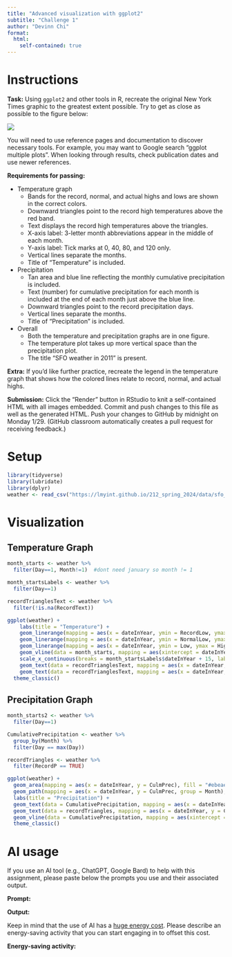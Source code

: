 ```yaml
---
title: "Advanced visualization with ggplot2"
subtitle: "Challenge 1"
author: "Devinn Chi"
format: 
  html:
    self-contained: true
---
```


# Instructions

**Task:** Using `ggplot2` and other tools in R, recreate the original New York Times graphic to the greatest extent possible. Try to get as close as possible to the figure below:

![](https://lmyint.github.io/212_spring_2024/images/hw1_goal.png){width=600, fig-align="center"}

You will need to use reference pages and documentation to discover necessary tools. For example, you may want to Google search "ggplot multiple plots". When looking through results, check publication dates and use newer references.

**Requirements for passing:**

- Temperature graph
    - Bands for the record, normal, and actual highs and lows are shown in the correct colors.
    - Downward triangles point to the record high temperatures above the red band.
    - Text displays the record high temperatures above the triangles.
    - X-axis label: 3-letter month abbreviations appear in the middle of each month.
    - Y-axis label: Tick marks at 0, 40, 80, and 120 only.
    - Vertical lines separate the months.
    - Title of "Temperature" is included.
- Precipitation
    - Tan area and blue line reflecting the monthly cumulative precipitation is included.
    - Text (number) for cumulative precipitation for each month is included at the end of each month just above the blue line.
    - Downward triangles point to the record precipitation days.
    - Vertical lines separate the months.
    - Title of "Precipitation" is included.
- Overall
    - Both the temperature and precipitation graphs are in one figure.
    - The temperature plot takes up more vertical space than the precipitation plot.
    - The title "SFO weather in 2011" is present.

**Extra:** If you'd like further practice, recreate the legend in the temperature graph that shows how the colored lines relate to record, normal, and actual highs.

**Submission:** Click the "Render" button in RStudio to knit a self-contained HTML with all images embedded. Commit and push changes to this file as well as the generated HTML. Push your changes to GitHub by midnight on Monday 1/29. (GitHub classroom automatically creates a pull request for receiving feedback.)



# Setup

```r
library(tidyverse)
library(lubridate)
library(dplyr)
weather <- read_csv("https://lmyint.github.io/212_spring_2024/data/sfo_weather.csv")
```



# Visualization

## Temperature Graph
```r
month_starts <- weather %>%
  filter(Day==1, Month!=1)  #dont need january so month != 1

month_startsLabels <- weather %>%
  filter(Day==1)

recordTrianglesText <- weather %>%
  filter(!is.na(RecordText))

ggplot(weather) + 
    labs(title = "Temperature") +
    geom_linerange(mapping = aes(x = dateInYear, ymin = RecordLow, ymax = RecordHigh), color = "#ecebe3", linewidth = 1.2) +
    geom_linerange(mapping = aes(x = dateInYear, ymin = NormalLow, ymax = NormalHigh),  color = "#C8B8BA", linewidth = 1.2) +
    geom_linerange(mapping = aes(x = dateInYear, ymin = Low, ymax = High), color = "#A90048", linewidth = 1.2) +
    geom_vline(data = month_starts, mapping = aes(xintercept = dateInYear), lty = "dashed", alpha = 0.1) +
    scale_x_continuous(breaks = month_startsLabels$dateInYear + 15, labels = month.abb) +
    geom_text(data = recordTrianglesText, mapping = aes(x = dateInYear, y = RecordHigh, label = "\u25BC"), color = "black", vjust = -0.1) +
    geom_text(data = recordTrianglesText, mapping = aes(x = dateInYear, y = RecordHigh, label = RecordText), vjust = -1.5, size = 1.5) + 
  theme_classic()
```

## Precipitation Graph
```r
month_starts2 <- weather %>%
  filter(Day==1)

CumulativePrecipitation <- weather %>% 
  group_by(Month) %>% 
  filter(Day == max(Day))

recordTriangles <- weather %>% 
  filter(RecordP == TRUE)

ggplot(weather) + 
  geom_area(mapping = aes(x = dateInYear, y = CulmPrec), fill = "#ebeae2") + 
  geom_path(mapping = aes(x = dateInYear, y = CulmPrec, group = Month), color = "#32a3d8", size = 0.55) +
  labs(title = "Precipitation") + 
  geom_text(data = CumulativePrecipitation, mapping = aes(x = dateInYear, y = CulmPrec, label = sprintf("%.2f", CulmPrec), vjust = -0.5, hjust = 1)) +
  geom_text(data = recordTriangles, mapping = aes(x = dateInYear, y = CulmPrec, label = "\u25BC"), color = "black", vjust = -0.1) + 
  geom_vline(data = CumulativePrecipitation, mapping = aes(xintercept = dateInYear), color = "#ececec") +
  theme_classic()
```



# AI usage

If you use an AI tool (e.g., ChatGPT, Google Bard) to help with this assignment, please paste below the prompts you use and their associated output.

**Prompt:**

**Output:**

Keep in mind that the use of AI has a [huge energy cost](https://lmyint.github.io/212_spring_2024/syllabus.html#artificial-intelligence-ai-use). Please describe an energy-saving activity that you can start engaging in to offset this cost.

**Energy-saving activity:** 
